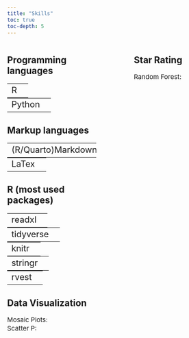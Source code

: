 ```yaml
---
title: "Skills"
toc: true
toc-depth: 5
---
```


<head>
  <style>
    .column {
      height: 800px;
      overflow-y: auto;
    }
  </style>
</head>

:::: {.columns}

::: {.column width="45%"}

<html>
<head>
<!-- Font Awesome Icon Library -->
<link rel="stylesheet" href="https://cdnjs.cloudflare.com/ajax/libs/font-awesome/4.7.0/css/font-awesome.min.css">
</head>
<style>
p {
    font-size : 15px;
    padding : 0;
    margin : 0;
    line-height : 20px;
}
</style>

<body>
 
## Programming languages

<table style="width: 100%; padding: 0; margin: 0;">
  <tr>
    <td style="text-align: left; font-size: 20px;">R</td>
    <td style="text-align: right">
    
    <span class="fa fa-circle checked fa-lg" style="color: #557ea6;"></span>
    <span class="fa fa-circle checked fa-lg" style="color: #557ea6;"></span>
    <span class="fa fa-circle checked fa-lg" style="color: #557ea6;"></span>
    <span class="fa fa-circle checked fa-lg" style="color: #557ea6;"></span>
    <span class="fa fa-circle checked fa-lg" style="color: #557ea6;"></span>

    </td>
  </tr>
</table>

<table style="width: 100%; padding: 0; margin: 0;">
  <tr>
    <td style="text-align: left; font-size: 20px;">Python</td>
    <td style="text-align: right">
    
    <span class="fa fa-circle checked fa-lg" style="color: #557ea6;"></span>
    <span class="fa fa-circle checked fa-lg" style="color: #557ea6;"></span>
    <span class="fa fa-circle checked fa-lg" style="color: #557ea6;"></span>
    <span class="fa fa-circle checked fa-lg" style="color: #cadef0;"></span>
    <span class="fa fa-circle checked fa-lg" style="color: #cadef0;"></span>

    </td>
  </tr>
</table>

## Markup languages

<table style="width: 100%; padding: 0; margin: 0;">
  <tr>
    <td style="text-align: left; font-size: 20px;">(R/Quarto)Markdown</td>
    <td style="text-align: right">
    
    <span class="fa fa-circle checked fa-lg" style="color: #557ea6;"></span>
    <span class="fa fa-circle checked fa-lg" style="color: #557ea6;"></span>
    <span class="fa fa-circle checked fa-lg" style="color: #557ea6;"></span>
    <span class="fa fa-circle checked fa-lg" style="color: #557ea6;"></span>
    <span class="fa fa-circle checked fa-lg" style="color: #557ea6;"></span>

    </td>
  </tr>
</table>

<table style="width: 100%; padding: 0; margin: 0;">
  <tr>
    <td style="text-align: left; font-size: 20px;">LaTex</td>
    <td style="text-align: right">
    
    <span class="fa fa-circle checked fa-lg" style="color: #557ea6;"></span>
    <span class="fa fa-circle checked fa-lg" style="color: #557ea6;"></span>
    <span class="fa fa-circle checked fa-lg" style="color: #557ea6;"></span>
    <span class="fa fa-circle checked fa-lg" style="color: #557ea6;"></span>
    <span class="fa fa-circle checked fa-lg" style="color: #557ea6;"></span>

    </td>
  </tr>
</table>

## R (most used packages)

<table style="width: 100%; padding: 0; margin: 0;">
  <tr>
    <td style="text-align: left; font-size: 20px;">readxl</td>
    <td style="text-align: right">
    
    <span class="fa fa-circle checked fa-lg" style="color: #557ea6;"></span>
    <span class="fa fa-circle checked fa-lg" style="color: #557ea6;"></span>
    <span class="fa fa-circle checked fa-lg" style="color: #557ea6;"></span>
    <span class="fa fa-circle checked fa-lg" style="color: #557ea6;"></span>
    <span class="fa fa-circle checked fa-lg" style="color: #557ea6;"></span>

    </td>
  </tr>
</table>
 
<table style="width: 100%; padding: 0; margin: 0;">
  <tr>
    <td style="text-align: left; font-size: 20px;">tidyverse</td>
    <td style="text-align: right">
    
    <span class="fa fa-circle checked fa-lg" style="color: #557ea6;"></span>
    <span class="fa fa-circle checked fa-lg" style="color: #557ea6;"></span>
    <span class="fa fa-circle checked fa-lg" style="color: #557ea6;"></span>
    <span class="fa fa-circle checked fa-lg" style="color: #557ea6;"></span>
    <span class="fa fa-circle checked fa-lg" style="color: #557ea6;"></span>

    </td>
  </tr>
</table>

<table style="width: 100%; padding: 0; margin: 0;">
  <tr>
    <td style="text-align: left; font-size: 20px;">knitr</td>
    <td style="text-align: right">
    
    <span class="fa fa-circle checked fa-lg" style="color: #557ea6;"></span>
    <span class="fa fa-circle checked fa-lg" style="color: #557ea6;"></span>
    <span class="fa fa-circle checked fa-lg" style="color: #557ea6;"></span>
    <span class="fa fa-circle checked fa-lg" style="color: #557ea6;"></span>
    <span class="fa fa-circle checked fa-lg" style="color: #cadef0;"></span>

    </td>
  </tr>
</table>

<table style="width: 100%; padding: 0; margin: 0;">
  <tr>
    <td style="text-align: left; font-size: 20px;">stringr</td>
    <td style="text-align: right">
    
    <span class="fa fa-circle checked fa-lg" style="color: #557ea6;"></span>
    <span class="fa fa-circle checked fa-lg" style="color: #557ea6;"></span>
    <span class="fa fa-circle checked fa-lg" style="color: #557ea6;"></span>
    <span class="fa fa-circle checked fa-lg" style="color: #557ea6;"></span>
    <span class="fa fa-circle checked fa-lg" style="color: #cadef0;"></span>

    </td>
  </tr>
</table>

<table style="width: 100%; padding: 0; margin: 0;">
  <tr>
    <td style="text-align: left; font-size: 20px;">rvest</td>
    <td style="text-align: right">
    
    <span class="fa fa-circle checked fa-lg" style="color: #557ea6;"></span>
    <span class="fa fa-circle checked fa-lg" style="color: #557ea6;"></span>
    <span class="fa fa-circle checked fa-lg" style="color: #557ea6;"></span>
    <span class="fa fa-circle checked fa-lg" style="color: #557ea6;"></span>
    <span class="fa fa-circle checked fa-lg" style="color: #cadef0;"></span>

    </td>
  </tr>
</table>

<h2>Data Visualization</h2>

<p style="margin-bottom:0;">
 

Mosaic Plots: 
<span class="fa fa-circle checked" style="color: #557ea6;"></span>
<span class="fa fa-circle checked" style="color: #557ea6;"></span>
<span class="fa fa-circle checked" style="color: #cadef0;"></span>
<span class="fa fa-circle" style="color: #cadef0;"></span>
<span class="fa fa-circle" style="color: #cadef0;"></span>

Scatter P: 
<span class="fa fa-circle checked" style="color: #557ea6;"></span>
<span class="fa fa-circle checked" style="color: #557ea6;"></span>
<span class="fa fa-circle checked" style="color: #cadef0;"></span>
<span class="fa fa-circle" style="color: #cadef0;"></span>
<span class="fa fa-circle" style="color: #cadef0;"></span>

</p>

</body>
</html>
:::

::: {.column width="10%"}
<!-- empty column to create gap -->
:::

::: {.column width="45%"}
<html>
<head>
<!-- Font Awesome Icon Library -->
<link rel="stylesheet" href="https://cdnjs.cloudflare.com/ajax/libs/font-awesome/4.7.0/css/font-awesome.min.css">
</head>
<body>

<h2>Star Rating</h2>
Random Forest: 
<span class="fa fa-circle checked" style="color: #ff0000;"></span>
<span class="fa fa-circle checked" style="color: #ff0000;"></span>
<span class="fa fa-circle checked" style="color: #ff0000;"></span>
<span class="fa fa-circle" style="color: #ff0000;"></span>
<span class="fa fa-circle" style="color: #0000ff;"></span>

</body>
</html>
:::

::::